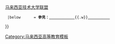 {{Navbox
  |title      = {{flagicon|MYS}} [[马来西亚大学列表|马来西亚高等学府]]
  |titlestyle = background:#04AAC3;color:#FFFFFF;navbar:plain
  |abovestyle = background:#026675;color:#FFFFFF
  |belowstyle = background:#026675;color:#FFFFFF
  |groupstyle = background:#B3E5ED
  |name       = 马来西亚高等学府
  |group1     = 国立
  | list1     = {{Navbox subgroup
    |groupstyle = background:#B3E5ED
    |group1     = [[大学]]
    | list1     = {{马来西亚大专院校/公立大学}}
    |group2     = [[马来西亚理工学院|理工学院]]
    | list2     = {{马来西亚大专院校/技术学院}}
    }}
  |group2     = 私立
  | list2     = {{Navbox subgroup
    |groupstyle = background:#B3E5ED
    |group1    = [[大学]]
    | list1    = {{马来西亚大专院校/私立大学}}
    |group2    = [[大学学院]]
    | list2    = {{马来西亚大专院校/私立大学学院}}
	|group3    = [[学院]]
    | list3    = {{马来西亚大专院校/私立学院}}
    }}
  |group3     = 大学系统与联盟
  | list3     = [[拉曼大学系统]]{{.w}}[[马来西亚技术大学联盟]]
  |below      = {{icon|list}}'''參見：'''[[马来西亚教育部|<span style="color:white;">马来西亚教育部</span>]]{{.w}}[[马来西亚教育|<span style="color:white;">马来西亚教育</span>]]
}}
<noinclude>{{collapsible option}}
[[Category:马来西亚高等教育模板]]
</noinclude>